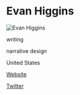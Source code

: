 # Evan Higgins

![Evan Higgins](https://aboutevanhiggins.files.wordpress.com/2019/09/img_0393.jpg)

<Skills>

writing

narrative design

</Skills>

<Location>

United States

</Location>

<Personal>

[Website](https://evanleehiggins.com)

[Twitter](https://twitter.com/evanleehiggins)

</Personal>


